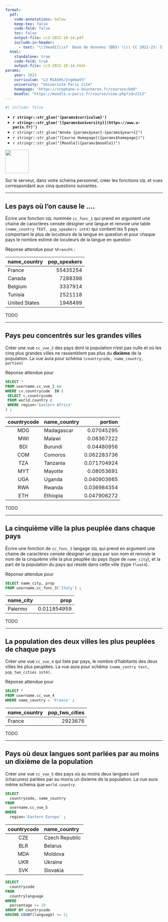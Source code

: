 ```yaml
---
format:
  pdf:
    code-annotations: below
    keep-tex: false
    code-fold: false
    toc: false
    output-file: cc3-2022-10-14.pdf
    include-in-header:
      - text: "\\lhead{{\\sf  Base de données (BD5) \\\\ CC 2022-23: 3}}"
  html:
    standalone: true
    code-fold: true
    output-file: cc3-2022-10-14.html
params:
    year: 2023 
    curriculum: "L3 MIASHS/Ingémath"
    university: "Université Paris Cité"
    homepage: "https://stephane-v-boucheron.fr/courses/bdd"
    moodle: "https://moodle.u-paris.fr/course/view.php?id=2313"
---
```



```r
#| include: false
```


::: {layout="[80,20]"}

::: {#first-column}



- **`r stringr::str_glue('{params$curriculum}')`**
- **`r stringr::str_glue('[{params$university}](https://www.u-paris.fr)')`**
- `r stringr::str_glue("Année {params$year}-{params$year+1}")`
- `r stringr::str_glue("[Course Homepage]({params$homepage})")`  
- `r stringr::str_glue("[Moodle]({params$moodle})")`

::: 

::: {#second-column}
![](/images/UniversiteParis_monogramme_couleur_RVB.png){align="right" style="size:50px;" width=75}
:::

:::


Sur le serveur, dans votre schéma personnel, créer les fonctions `SQL` et vues correspondant aux cinq questions suivantes.

---

## Les pays où l'on cause le ....


Écrire une fonction `SQL` nommée `cc_fonc_1` qui prend en argument
une chaine de caractères censée désigner une langue et renvoie une
table `(name_country TEXT, pop_speakers int4)` qui contient les
5 pays comportant le plus de locuteurs de la langue en question et 
pour chaque pays le nombre estimé de locuteurs de la langue en question


::: {.callout-tip   collapse="true"}

Réponse attendue pour `%French%` :


|name_country |pop_speakers|
|:-------------|------------:|
|France       |    55435254|
|Canada       |     7288398|
|Belgium      |     3337914|
|Tunisia      |     2521118|
|United States|     1948499|

:::

::: {.content-visible when-profile="solution"}
::: {.callout-tip title="solution"}

TODO 

:::
:::
---

## Pays peu concentrés sur les grandes villes


Créer une vue `cc_vue_2` des  pays dont la population n'est pas nulle et où les cinq plus grandes villes  ne rassemblent pas plus du  **dixième** de la population. La vue aura pour schéma `(countrycode, name_country, portion)`

::: {.callout-tip}

Réponse attendue pour

```.sql
SELECT * 
FROM username.cc_vue_2 cv 
WHERE cv.countrycode  IN (
 SELECT c.countrycode 
 FROM world.country c 
 WHERE region='Eastern Africa'
) ;
```


|countrycode  |name_country | portion    |
|:-----------:|:------------|-----------:|
|MDG          |Madagascar  | 0.07045295|
|MWI          |Malawi      | 0.08367222|
|BDI          |Burundi     | 0.04480956|
|COM          |Comoros     |0.062283736|
|TZA          |Tanzania    |0.071704924|
|MYT          |Mayotte     | 0.08053691|
|UGA          |Uganda      |0.040903665|
|RWA          |Rwanda      |0.036984354|
|ETH          |Ethiopia    |0.047906272|

:::

::: {.content-visible when-profile="solution"}
::: {.callout-tip title="solution"}

TODO 

:::
:::

---

##  La cinquième ville la plus peuplée dans chaque pays

Écrire une fonction de `cc_fonc_3` langage  `SQL` qui prend en argument
une chaine de caractères censée désigner un pays par son nom et   renvoie le nom de la cinquième ville la plus peuplée du pays (type de `name_city`),  et la part de la population du pays qui réside dans cette ville (type `float4`).

::: {.callout-tip}

Réponse attendue pour 

```.sql
SELECT name_city, prop 
FROM username.cc_fonc_3('Italy') ;
```


|name_city|prop       |
|:---------|-----------:|
|Palermo  |0.011854959|

:::

::: {.content-visible when-profile="solution"}
::: {.callout-tip title="solution"}

TODO 

:::
:::

---

## La population des deux villes les plus peuplées de chaque pays

Créer une vue `cc_vue_4` qui liste par pays, le nombre d'habitants des deux villes les plus peuplées.  La vue aura pour schéma `(name_contry text, pop_two_cities int4)`.

::: {.callout-tip}

Réponse attendue pour 

```.sql
SELECT * 
FROM username.cc_vue_4 
WHERE name_country = 'France' ;
```


|name_country|pop_two_cities|
|:------------|-------------:|
|France      |       2923676|

:::

::: {.content-visible when-profile="solution"}
::: {.callout-tip title="solution"}

TODO 

:::
:::

---

## Pays où deux langues sont parlées par au moins un dixième de la population

Créer une vue `cc_vue_5` des pays où au moins deux langues sont (chacunes) parlées par au moins un dixieme  de la population.  La vue aura même schema que `world.country`.


::: {.callout-tip}

```.sql
SELECT 
  countrycode, name_country  
FROM 
  username.cc_vue_5 
WHERE 
  region='Eastern Europe' ;
```


|countrycode|name_country  |
|:----------:|:--------------|
|CZE        |Czech Republic|
|BLR        |Belarus       |
|MDA        |Moldova       |
|UKR        |Ukraine       |
|SVK        |Slovakia      |

:::

::: {.content-visible when-profile="solution"}
::: {.callout-tip title="solution"}

```.sql
SELECT 
  countrycode 
FROM 
  countrylanguage
WHERE 
  percentage >= 10 
GROUP BY countrycode
HAVING COUNT(language) >= 2;
```

:::
:::